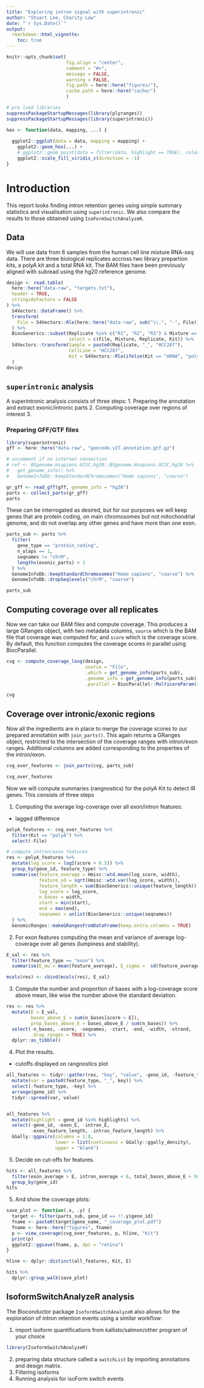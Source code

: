```yaml
---
title: "Exploring intron signal with superintronic"
author: "Stuart Lee, Charity Law"
date: "`r Sys.Date()`"
output: 
  rmarkdown::html_vignette:
    toc: true
---
```


```r
knitr::opts_chunk$set(
                      fig.align = "center",
                      comment = "#>", 
                      message = FALSE,
                      warning = FALSE,
                      fig.path = here::here("figures/"),
                      cache.path = here::here("cache/")
                      )

# pre load libraries
suppressPackageStartupMessages(library(plyranges))
suppressPackageStartupMessages(library(superintronic))

hex <- function(data, mapping, ...) {
  
  ggplot2::ggplot(data = data, mapping = mapping) + 
    ggplot2::geom_hex(...) +
    # ggplot2::geom_point(data = filter(data, highlight == TRUE), colour = "red") +
    ggplot2::scale_fill_viridis_c(direction = -1)
}


```

# Introduction

This report looks finding intron retention genes using simple summary statistics and
visualisation using `superintronic`. We also compare the results to those
obtained using `IsoFormSwitchAnalyzeR`.

## Data

We will use data from 6 samples from the human cell line mixture RNA-seq
data. There are three biological replicates accross two library prepartion kits,
a polyA kit and a total RNA kit. The BAM files have been previously aligned
with subread using the hg20 reference genome. 

```r
design <- read.table(
  here::here("data-raw", "targets.txt"),
  header = TRUE,
  stringsAsFactors = FALSE
) %>% 
  S4Vectors::DataFrame() %>% 
  transform(
    File = S4Vectors::Rle(here::here("data-raw", sub("\\.", "-", File)))
  ) %>% 
  BiocGenerics::subset(Replicate %in% c("R1", "R2", "R3") & Mixture == 0,
                       select = c(File, Mixture, Replicate, Kit)) %>%  
  S4Vectors::transform(Sample = paste0(Replicate, "_", "HCC287"),
                       CellLine = "HCC287",
                       Kit = S4Vectors::Rle(ifelse(Kit == "mRNA", "polyA", "total-RNA"))
  )
design
```


## `superintronic` analysis

A superintronic analysis consists of three steps:
1. Preparing the annotation and extract exonic/intronic parts
2. Computing coverage over regions of interest
3.


### Preparing GFF/GTF files

```r
library(superintronic)
gff <- here::here("data-raw", "gencode.v27.annotation.gtf.gz")

# uncomment if no internet connection
# ref <- BSgenome.Hsapiens.UCSC.hg38::BSgenome.Hsapiens.UCSC.hg38 %>% 
#   get_genome_info() %>% 
#   GenomeInfoDb::keepStandardChromosomes("Homo sapiens", "coarse")

gr_gff <- read_gff(gff, genome_info = "hg38")
parts <- collect_parts(gr_gff)
parts
```

These can be interrogated as desired, but for our purposes we will keep
genes that are protein coding, on main chromosomes but not mitochondrial 
genome, and do not overlap any other genes and have more than one exon.

```r
parts_sub <- parts %>% 
  filter(
    gene_type == "protein_coding", 
    n_olaps == 1, 
    seqnames != "chrM",
    lengths(exonic_parts) > 1
  ) %>%
  GenomeInfoDb::keepStandardChromosomes("Homo sapiens", "coarse") %>% 
  GenomeInfoDb::dropSeqlevels("chrM", "coarse")

parts_sub
```


## Computing coverage over all replicates

Now we can take our BAM files and compute coverage. This
produces a large GRanges object, with two metadata columns,
`source` which is the BAM file  that coverage was computed for, and `score`
which is the coverage score. By default, this function computes
the coverage scores in parallel using BiocParallel.


```r
cvg <- compute_coverage_long(design, 
                             source = "File",
                             .which = get_genome_info(parts_sub),
                             .genome_info = get_genome_info(parts_sub),
                             .parallel = BiocParallel::MulticoreParam(4))

cvg
```

## Coverage over intronic/exonic regions

Now all the ingredients are in place to merge the coverage scores
to our prepared annotation with `join_parts()`. This again
returns a GRanges object, restricted to the intersection of the 
coverage ranges with intron/exon ranges. Additional columns are added
corresponding to the properties of the intron/exon.

```r
cvg_over_features <- join_parts(cvg, parts_sub)

cvg_over_features
```

Now we will compute summaries (rangnostics) for the polyA Kit to detect IR 
genes. This consists of three steps

1. Computing the average log-coverage over all exon/intron features:

* lagged difference 


```r
polyA_features <- cvg_over_features %>% 
  filter(Kit == "polyA") %>% 
  select(-File)

# compute intron/exon features
res <- polyA_features %>% 
  mutate(log_score = log2(score + 0.5)) %>% 
  group_by(gene_id, feature_type) %>% 
  summarise(feature_average = Hmisc::wtd.mean(log_score, width),
            feature_sd = sqrt(Hmisc::wtd.var(log_score, width)),
            feature_length = sum(BiocGenerics::unique(feature_length)),
            log_score = log_score,
            n_bases = width,
            start = min(start),
            end = max(end),
            seqnames = unlist(BiocGenerics::unique(seqnames))
  ) %>% 
  GenomicRanges::makeGRangesFromDataFrame(keep.extra.columns = TRUE) 

```


2. For exon features computing the mean and variance of average log-coverage 
   over all genes (lumpiness and stability).
   
```r
E_val <- res %>% 
  filter(feature_type == "exon") %>% 
  summarise(E_mu = mean(feature_average), E_sigma =  sd(feature_average))

mcols(res) <- cbind(mcols(res), E_val)
```
   
   
3. Compute the number and proportion 
   of bases with a log-coverage score above mean, like wise the number above
   the standard deviation.

```r
res <- res %>% 
  mutate(E = E_val,
         bases_above_E = sum(n_bases[score > E]),
         prop_bases_above_E = bases_above_E / sum(n_bases)) %>% 
  select(-n_bases, -score, -seqnames, -start, -end, -width, -strand, 
         .drop_ranges = TRUE) %>% 
  dplyr::as_tibble() 
```


4. Plot the results.

* cutoffs displayed on rangnostics plot

```r
all_features <- tidyr::gather(res, "key", "value", -gene_id, -feature_type) %>% 
  mutate(var = paste0(feature_type, "_", key)) %>% 
  select(-feature_type, -key) %>% 
  arrange(gene_id) %>% 
  tidyr::spread(var, value)


all_features %>% 
  mutate(highlight = gene_id %in% highlights) %>%
  select(-gene_id, -exon_E, -intron_E, 
         -exon_feature_length, -intron_feature_length) %>% 
  GGally::ggpairs(columns = 1:8, 
                  lower = list(continuous = GGally::ggally_density),
                  upper = "blank") 


```

5. Decide on cut-offs for features.

```r
hits <- all_features %>% 
  filter(exon_average > E, intron_average < 6, total_bases_above_E > 5000) %>% 
  group_by(gene_id)
hits
```

5. And show the coverage plots:

```r
save_plot <- function(.x, .y) {
  target <- filter(parts_sub, gene_id == !!.y$gene_id)
  fname <- paste0(target$gene_name, "_coverage_plot.pdf")
  fname <- here::here("figures", fname)
  p <- view_coverage(cvg_over_features, p, hline, "Kit")
  print(p)
  ggplot2::ggsave(fname, p, dpi = "retina")
} 

hline <- dplyr::distinct(all_features, Kit, E)

hits %>% 
  dplyr::group_walk(save_plot)
```




##  IsoformSwitchAnalyzeR analysis

The Bioconductor package `IsoformSwitchAnalyzeR` also allows for the exploration
of intron retention events using a similar workflow:

1. import isoform quantifications from kallisto/salmon/other program of your choice

```r
library(IsoformSwitchAnalyzeR)

```


2. preparing data structure called a `switchList` by importing annotations
and design matrix.
3. Filtering isoforms
4. Running analysis for isoForm switch events

